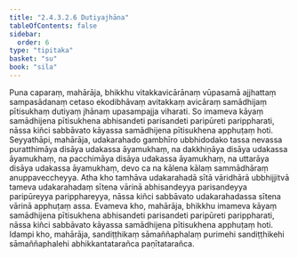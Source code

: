 ```yaml
---
title: "2.4.3.2.6 Dutiyajhāna"
tableOfContents: false
sidebar:
  order: 6
type: "tipitaka"
basket: "su"
book: "sila"
---
```



<DynamicBreadcrumb />

<Division number="228" book="sila" bookNo="6" page="70">

<Paragraph number="319" book="sila">
Puna caparaṃ, mahārāja, bhikkhu vitakkavicārānaṃ vūpasamā ajjhattaṃ sampasādanaṃ cetaso ekodibhāvaṃ avitakkaṃ avicāraṃ samādhijaṃ pītisukhaṃ dutiyaṃ jhānaṃ upasampajja viharati. So imameva kāyaṃ samādhijena pītisukhena abhisandeti parisandeti paripūreti parippharati, nāssa kiñci sabbāvato kāyassa samādhijena pītisukhena apphuṭaṃ hoti.
</Paragraph>

</Division>
<Division number="229" book="sila" bookNo="6" page="70">

<Paragraph number="320" book="sila">
Seyyathāpi, mahārāja, udakarahado gambhīro ubbhidodako tassa nevassa puratthimāya disāya udakassa āyamukhaṃ, na dakkhiṇāya disāya udakassa āyamukhaṃ, na pacchimāya disāya udakassa āyamukhaṃ, na uttarāya disāya udakassa āyamukhaṃ, devo ca na kālena kālaṃ sammādhāraṃ anuppaveccheyya. Atha kho tamhāva udakarahadā sītā vāridhārā ubbhijjitvā tameva udakarahadaṃ sītena vārinā abhisandeyya parisandeyya paripūreyya paripphareyya, nāssa kiñci sabbāvato udakarahadassa sītena vārinā apphuṭaṃ assa. Evameva kho, mahārāja, bhikkhu imameva kāyaṃ samādhijena pītisukhena abhisandeti parisandeti paripūreti parippharati, nāssa kiñci sabbāvato kāyassa samādhijena pītisukhena apphuṭaṃ hoti. Idampi kho, mahārāja, sandiṭṭhikaṃ sāmaññaphalaṃ purimehi sandiṭṭhikehi sāmaññaphalehi abhikkantatarañca paṇītatarañca.
</Paragraph>
</Division>